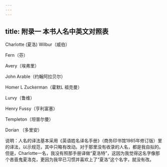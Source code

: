 ```yaml
---
---
---
```

title: 附录一 本书人名中英文对照表
---



Charlotte (夏洛) Wilbur（威伯）

Fern（芬）

Avery（埃弗里）

John Arable（约翰阿拉贝尔）

Homer L Zuckerman（霍默L 祖克曼）

Lurvy（鲁维）

Henry Fussy（亨利富塞）

Templeton（坦普尔曼）

Dorian （多里安）

说明：人名的译法基本采用《英语姓名译名手册》（商务印书馆1985年修订版）里的译法，以示规范，其中只略有改动。对于那里没有收录的人名，都是我自拟的。但是，Charlotte一名，我没有照那手册译做“夏洛特”，这因为我觉得这名字像那个吝啬鬼夏洛克，更因为我早已习惯并喜欢上了“夏洛”这个名字，就没有改。